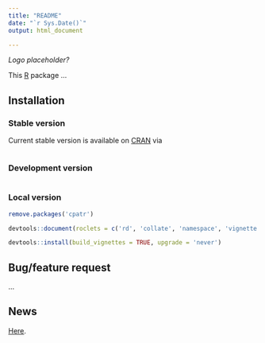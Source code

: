 ```yaml
---
title: "README"
date: "`r Sys.Date()`"
output: html_document

---
```


_Logo placeholder?_

This [R](https://www.R-project.org/) package ...  

## Installation

### Stable version

Current stable version is available on [CRAN](https://CRAN.R-project.org/) via

```R
```

### Development version
```R
```

### Local version

```r
remove.packages('cpatr')

devtools::document(roclets = c('rd', 'collate', 'namespace', 'vignette'))

devtools::install(build_vignettes = TRUE, upgrade = 'never')
```


## Bug/feature request
...


## News
[Here](...). 
